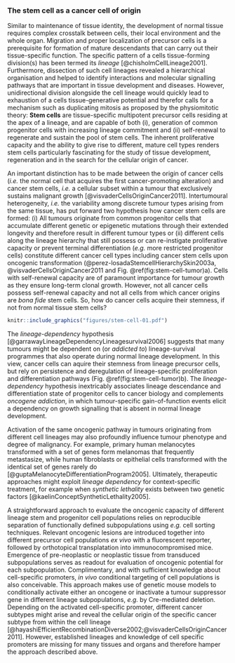 ### The stem cell as a cancer cell of origin {#csc}

Similar to maintenance of tissue identity, the development of normal tissue requires complex crosstalk between cells, their local environment and the whole organ. Migration and proper localization of precursor cells is a prerequisite for formation of mature descendants that can carry out their tissue-specific function. The specific pattern of a cells tissue-forming division(s) has been termed its *lineage* [@chisholmCellLineage2001]. Furthermore, dissection of such cell lineages revealed a hierarchical organisation and helped to identify interactions and molecular signalling pathways that are important in tissue development and diseases. However, unidirectional division alongside the cell lineage would quickly lead to exhaustion of a cells tissue-generative potential and therefor calls for a mechanism such as duplicating mitosis as proposed by the physiomitotic theory: **Stem cells** are tissue-specific multipotent precursor cells residing at the apex of a lineage, and are capable of both (i), generation of common progenitor cells with increasing lineage commitment and (ii) self-renewal to regenerate and sustain the pool of stem cells. The inherent proliferative capacity and the ability to give rise to different, mature cell types renders stem cells particularly fascinating for the study of tissue development, regeneration and in the search for the cellular origin of cancer.

An important distinction has to be made between the origin of cancer cells (*i.e.* the normal cell that acquires the first cancer-promoting alteration) and cancer stem cells, *i.e.* a cellular subset within a tumour that exclusively sustains malignant growth [@visvaderCellsOriginCancer2011]. Intertumoural heterogeneity, *i.e.* the variability among discrete tumour types arising from the same tissue, has put forward two hypothesis how cancer stem cells are formed: (i) All tumours originate from common progenitor cells that accumulate different genetic or epigenetic mutations through their extended longevity and therefore result in different tumour types or (ii) different cells along the lineage hierarchy that still possess or can re-instigate proliferative capacity or prevent terminal differentiation (*e.g.* more restricted progenitor cells) constitute different cancer cell types including cancer stem cells upon oncogenic transformation (@perez-losadaStemcellHierarchySkin2003a, @visvaderCellsOriginCancer2011 and Fig. \@ref(fig:stem-cell-tumor)a). Cells with self-renewal capacity are of paramount importance for tumour growth as they ensure long-term clonal growth. However, not all cancer cells possess self-renewal capacity and not all cells from which cancer origins are *bona fide* stem cells. So, how do cancer cells acquire their stemness, if not from normal tissue stem cells?

```r

knitr::include_graphics("figures/stem-cell-01.pdf")
```

The *lineage-dependency* hypothesis [@garrawayLineageDependencyLineagesurvival2006] suggests that many tumours might be dependent on (or *addicted to*) lineage-survival programmes that also operate during normal lineage development. In this view, cancer cells can aquire their stemness from lineage precursor cells, but rely on persistence and deregulation of lineage-specific proliferation and differentiation pathways (Fig. \@ref(fig:stem-cell-tumor)b). The *lineage-dependency* hypothesis inextricably associates lineage descendance and differentiation state of progenitor cells to cancer biology and complements *oncogene addiction*, in which tumour-specific gain-of-function events elicit a dependency on growth signalling that is absent in normal lineage development.

Activation of the same oncogenic pathway in tumours originating from different cell lineages may also profoundly influence tumour phenotype and degree of malignancy. For example, primary human melanocytes transformed with a set of genes form melanomas that frequently metastasize, while human fibroblasts or epithelial cells transformed with the identical set of genes rarely do [@guptaMelanocyteDifferentiationProgram2005]. Ultimately, therapeutic approaches might exploit *lineage dependency* for context-specific treatment, for example when *synthetic lethality* exists between two genetic factors [@kaelinConceptSyntheticLethality2005].

A straightforward approach to evaluate the oncogenic capacity of different lineage stem and progenitor cell populations relies on reproducible separation of functionally defined subpopulations using *e.g.* cell sorting techniques. Relevant oncogenic lesions are introduced together into different precursor cell populations *ex vivo* with a fluorescent reporter, followed by orthotopical transplatation into immunocompromised mice. Emergence of pre-neoplastic or neoplastic tissue from transduced subpopulations serves as readout for evaluation of oncogenic potential for each subpopulation. Complimentary, and with sufficient knowledge about cell-specific promoters, *in vivo* conditional targeting of cell populations is also conceivable. This approach makes use of genetic mouse models to conditionally activate either an oncogene or inactivate a tumour suppressor gene in different lineage subpopulations, *e.g.* by Cre-mediated deletion. Depending on the activated cell-specific promoter, different cancer subtypes might arise and reveal the cellular origin of the specific cancer subtype from within the cell lineage [@hayashiEfficientRecombinationDiverse2002;@visvaderCellsOriginCancer2011]. However, established lineages and knowledge of cell specific promoters are missing for many tissues and organs and therefore hamper the approach described above.
